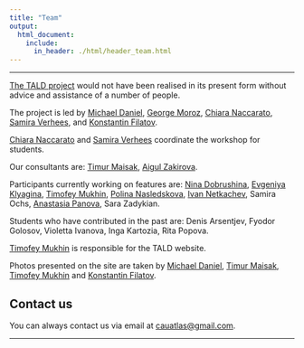 ```yaml
---
title: "Team"
output:
  html_document:
    include:
      in_header: ./html/header_team.html
---
```


***

[The TALD project](https://ilcl.hse.ru/en/projects/) would not have been realised in its present form without advice and assistance of a number of people. 

The project is led by [Michael Daniel](https://www.hse.ru/en/staff/michael_daniel), [George Moroz](https://www.hse.ru/en/org/persons/103489498), [Chiara Naccarato](https://www.hse.ru/en/org/persons/224233250), [Samira Verhees](https://www.hse.ru/en/staff/samiraverhees), and [Konstantin Filatov](https://www.hse.ru/en/org/persons/190921062).

[Chiara Naccarato](https://www.hse.ru/en/org/persons/224233250) and [Samira Verhees](https://www.hse.ru/en/staff/samiraverhees) coordinate the workshop for students.

Our consultants are: [Timur Maisak](https://www.hse.ru/en/staff/maisak), [Aigul Zakirova](https://www.hse.ru/en/org/persons/190888832).

Participants currently working on features are: [Nina Dobrushina](https://www.hse.ru/en/staff/dobrushina), [Evgeniya Klyagina](https://www.hse.ru/org/persons/224839526), [Timofey Mukhin](https://www.hse.ru/en/org/persons/208514310), [Polina Nasledskova](https://www.hse.ru/en/org/persons/190905106), [Ivan Netkachev](https://www.hse.ru/org/persons/190905500), Samira Ochs, [Anastasia Panova](https://www.hse.ru/en/staff/apanova), Sara Zadykian.

Students who have contributed in the past are: Denis Arsentjev, Fyodor Golosov, Violetta Ivanova, Inga Kartozia, Rita Popova.

[Timofey Mukhin](language.html) is responsible for the TALD website.

Photos presented on the site are taken by [Michael Daniel](https://www.hse.ru/en/staff/michael_daniel), [Timur Maisak](https://www.hse.ru/en/staff/maisak), [Timofey Mukhin](https://www.hse.ru/en/org/persons/208514310) and [Konstantin Filatov](https://www.hse.ru/en/org/persons/190921062).

## Contact us

You can always contact us via email at <cauatlas@gmail.com>.

***